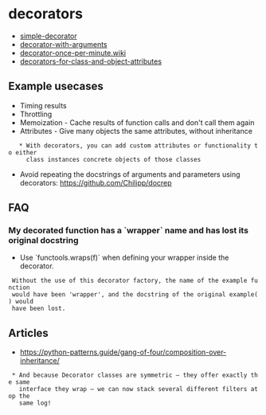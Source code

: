 = decorators =

* [[simple-decorator]]
* [[decorator-with-arguments]]
* [[decorator-once-per-minute.wiki]]
* [[decorators-for-class-and-object-attributes]]

== Example usecases ==

* Timing results
* Throttling
* Memoization - Cache results of function calls and don't call them again
* Attributes - Give many objects the same attributes, without inheritance
    * With decorators, you can add custom attributes or functionality to either
      class instances concrete objects of those classes
* Avoid repeating the docstrings of arguments and parameters using decorators: https://github.com/Chilipp/docrep

== FAQ ==

=== My decorated function has a `wrapper` name and has lost its original docstring ===

* Use `functools.wraps(f)` when defining your wrapper inside the decorator.
  Without the use of this decorator factory, the name of the example function
  would have been 'wrapper', and the docstring of the original example() would
  have been lost.

{{{python
>>> from functools import wraps
>>> def my_decorator(f):
...     @wraps(f)
...     def wrapper(*args, **kwds):
...         print('Calling decorated function')
...         return f(*args, **kwds)
...     return wrapper
...
>>> @my_decorator
... def example():
...     """Docstring"""
...     print('Called example function')
...
>>> example()
Calling decorated function
Called example function
>>> example.__name__
'example'
>>> example.__doc__
'Docstring'
}}}


== Articles ==

* https://python-patterns.guide/gang-of-four/composition-over-inheritance/

  * And because Decorator classes are symmetric — they offer exactly the same
    interface they wrap — we can now stack several different filters atop the
    same log!
